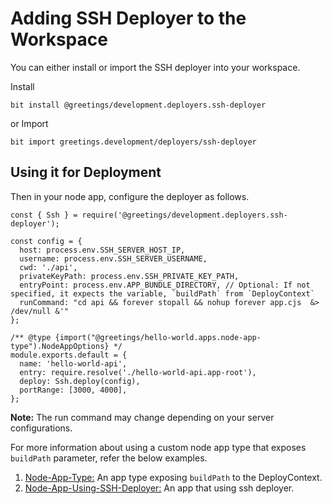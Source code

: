 # Adding SSH Deployer to the Workspace

You can either install or import the SSH deployer into your workspace.

Install
```
bit install @greetings/development.deployers.ssh-deployer
```
or Import
```
bit import greetings.development/deployers/ssh-deployer
```

## Using it for Deployment
Then in your node app, configure the deployer as follows.

```
const { Ssh } = require('@greetings/development.deployers.ssh-deployer');

const config = {
  host: process.env.SSH_SERVER_HOST_IP,
  username: process.env.SSH_SERVER_USERNAME,
  cwd: './api',
  privateKeyPath: process.env.SSH_PRIVATE_KEY_PATH,
  entryPoint: process.env.APP_BUNDLE_DIRECTORY, // Optional: If not specified, it expects the variable, `buildPath` from `DeployContext`
  runCommand: "cd api && forever stopall && nohup forever app.cjs  &> /dev/null &'"
};

/** @type {import("@greetings/hello-world.apps.node-app-type").NodeAppOptions} */
module.exports.default = {
  name: 'hello-world-api',
  entry: require.resolve('./hello-world-api.app-root'),
  deploy: Ssh.deploy(config),
  portRange: [3000, 4000],
};
```

**Note:** The run command may change depending on your server configurations.

For more information about using a custom node app type that exposes `buildPath` parameter, refer the below examples.
1. [Node-App-Type:](https://bit.cloud/greetings/development/app-types/node-app-type) An app type exposing `buildPath` to the DeployContext.
2. [Node-App-Using-SSH-Deployer:](https://bit.cloud/greetings/hello-world/apps/hello-world-api) An app that using ssh deployer.
